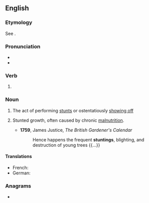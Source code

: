 ==English==
{{wikipedia|Stunted growth}}

===Etymology===
See {{m|en|stunt}}.

===Pronunciation===
* {{IPA|en|/ˈstʌntɪŋ/}}
* {{rhymes|en|ʌntɪŋ}}

===Verb===
{{head|en|verb form}}

# {{present participle of|en|stunt|nocat=1}}

===Noun===
{{en-noun|~}}

# {{lb|en|informal}} The act of performing [[stunt]]s or ostentatiously [[showing off]]
# {{lb|en|medicine}} Stunted growth, often caused by chronic [[malnutrition]].
#* '''1759''', James Justice, ''The British Gardener's Calendar''
#*: Hence happens the frequent '''stuntings''', blighting, and destruction of young trees {{...}}

====Translations====
{{trans-top|chronic malnutrition}}
* French: {{t+|fr|rabougrissement|m}}
* German: {{t|de|Verkümmerung|f}}
{{trans-mid}}
{{trans-bottom}}

===Anagrams===
* {{anagrams|en|a=ginnsttu|Nuttings|nuttings}}
